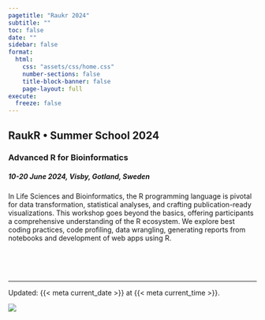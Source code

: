 ```yaml
---
pagetitle: "Raukr 2024"
subtitle: ""
toc: false
date: ""
sidebar: false
format:
  html:
    css: "assets/css/home.css"
    number-sections: false
    title-block-banner: false
    page-layout: full
execute:
  freeze: false
---
```


::: {.home-container}
::: {.home-grid-parent}
::: {.home-grid-child-left}

## [**RaukR** • Summer School 2024]{.large}
### Advanced R for Bioinformatics
:::{style="margin-bottom:1em;"}
##### 10-20 June 2024, Visby, Gotland, Sweden
:::

In Life Sciences and Bioinformatics, the R programming language is pivotal for data transformation, statistical analyses, and crafting publication-ready visualizations. This workshop goes beyond the basics, offering participants a comprehensive understanding of the R ecosystem. We explore best coding practices, code profiling, data wrangling, generating reports from notebooks and development of web apps using R.

<!-- [[Slides &#9656;]{.btn .btn-primary}](slides/index.html) [[Labs &#9656;]{.btn .btn-primary}](labs/index.html) -->

<br>

![](assets/logos/raukr.svg){height="1.2em" style="margin-bottom:-3px;"} &nbsp; ![](assets/logos/nbis-scilifelab.svg){height="1.1em"}

---

::: small
Updated: {{< meta current_date >}} at {{< meta current_time >}}.
:::

:::
:::{.home-grid-child-right}

![](assets/images/hero.png){.nolightbox}

:::
:::
:::
